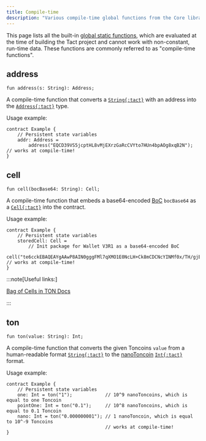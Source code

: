 ```yaml
---
title: Compile-time
description: "Various compile-time global functions from the Core library of Tact"
---
```


This page lists all the built-in [global static functions](/book/functions#global-static-functions), which are evaluated at the time of building the Tact project and cannot work with non-constant, run-time data. These functions are commonly referred to as "compile-time functions".

## address

```tact
fun address(s: String): Address;
```

A compile-time function that converts a [`String{:tact}`][p] with an address into the [`Address{:tact}`][p] type.

Usage example:

```tact
contract Example {
    // Persistent state variables
    addr: Address =
        address("EQCD39VS5jcptHL8vMjEXrzGaRcCVYto7HUn4bpAOg8xqB2N"); // works at compile-time!
}
```

## cell

```tact
fun cell(bocBase64: String): Cell;
```

A compile-time function that embeds a base64-encoded [BoC](https://docs.ton.org/develop/data-formats/cell-boc#bag-of-cells) `bocBase64` as a [`Cell{:tact}`][cell] into the contract.

Usage example:

```tact
contract Example {
    // Persistent state variables
    storedCell: Cell =
        // Init package for Wallet V3R1 as a base64-encoded BoC
        cell("te6cckEBAQEAYgAAwP8AIN0gggFMl7qXMO1E0NcLH+Ck8mCDCNcYINMf0x/TH/gjE7vyY+1E0NMf0x/T/9FRMrryoVFEuvKiBPkBVBBV+RDyo/gAkyDXSpbTB9QC+wDo0QGkyMsfyx/L/8ntVD++buA="); // works at compile-time!
}
```

:::note[Useful links:]

  [Bag of Cells in TON Docs](https://docs.ton.org/develop/data-formats/cell-boc#bag-of-cells)

:::

## ton

```tact
fun ton(value: String): Int;
```

A compile-time function that converts the given Toncoins `value` from a human-readable format [`String{:tact}`][p] to the [nanoToncoin](/book/integers#nanotoncoin) [`Int{:tact}`][int] format.

Usage example:

```tact
contract Example {
    // Persistent state variables
    one: Int = ton("1");            // 10^9 nanoToncoins, which is equal to one Toncoin
    pointOne: Int = ton("0.1");     // 10^8 nanoToncoins, which is equal to 0.1 Toncoin
    nano: Int = ton("0.000000001"); // 1 nanoToncoin, which is equal to 10^-9 Toncoins
                                    // works at compile-time!
}
```

[p]: /book/types#primitive-types
[bool]: /book/types#booleans
[int]: /book/integers
[cell]: /book/cells#cells
